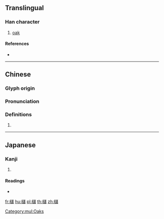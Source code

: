 {{also|槠}}
==Translingual==

===Han character===
{{Han char|rn=75|rad=木|as=16|sn=20|four=44960|canj=DYRA|ids=⿰木諸}}

# [[oak]]

====References====
* {{Han ref|kx=0561.130|dkj=15843|hdz=21315.040|uh=6AE7|ud=27367|bh=F24C|bd=62028}}

[[Category:mul:Oaks]]

----

==Chinese==
{{zh-forms|s=槠}}

===Glyph origin===
{{Han etym}}

===Pronunciation===
{{zh-pron
|m=zhū
|c=zyu1
|mc=y
|oc=y
|ma=
|cat=n
}}

===Definitions===
{{zh-hanzi}}

# {{rfdef|lang=zh}}

----

==Japanese==

===Kanji===
{{ja-kanji|grade=|rs=木16}}

# {{defn|lang=ja|sort=木16}}

====Readings====
* {{ja-readings|on=[[しょ]] (sho)|kun=[[かし]] (kashi)}}

[[fr:櫧]]
[[hu:櫧]]
[[pl:櫧]]
[[th:櫧]]
[[zh:櫧]]